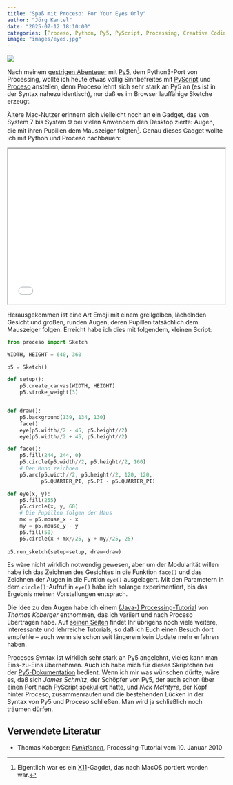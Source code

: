 ```yaml
---
title: "Spaß mit Proceso: For Your Eyes Only"
author: "Jörg Kantel"
date: "2025-07-12 18:10:00"
categories: [Proceso, Python, Py5, PyScript, Processing, Creative Coding]
image: "images/eyes.jpg"
---
```


[![](images/eyes-b.jpg)](https://www.flickr.com/photos/schockwellenreiter/54650041848/)

Nach meinem [gestrigen Abenteuer](https://kantel.github.io/posts/2025071101_pythagoras_baum_py5/) mit [Py5](http://cognitiones.kantel-chaos-team.de/programmierung/creativecoding/processing/py5.html), dem Python3-Port von Processing, wollte ich heute etwas völlig Sinnbefreites mit [PyScript](http://cognitiones.kantel-chaos-team.de/programmierung/python/pyscript.html) und [Proceso](https://proceso.cc/) anstellen, denn Proceso lehnt sich sehr stark an Py5 an (es ist in der Syntax nahezu identisch), nur daß es im Browser lauffähige Sketche erzeugt.

Ältere Mac-Nutzer erinnern sich vielleicht noch an ein Gadget, das von System&nbsp;7 bis System&nbsp;9 bei vielen Anwendern den Desktop zierte: Augen, die mit ihren Pupillen dem Mauszeiger folgten[^1]. Genau dieses Gadget wollte ich mit Python und Proceso nachbauen:

[^1]: Eigentlich war es ein [X11](https://de.wikipedia.org/wiki/X_Window_System)-Gagdet, das nach MacOS portiert worden war.

<iframe src="proceso/index.html" width="100%" height="360"></iframe>

Herausgekommen ist eine Art Emoji mit einem grellgelben, lächelnden Gesicht und großen, runden Augen, deren Pupillen tatsächlich dem Mauszeiger folgen. Erreicht habe ich dies mit folgendem, kleinen Script:

~~~python
from proceso import Sketch

WIDTH, HEIGHT = 640, 360

p5 = Sketch()

def setup():
    p5.create_canvas(WIDTH, HEIGHT)
    p5.stroke_weight(3)


def draw():
    p5.background(139, 134, 130)
    face()
    eye(p5.width//2 - 45, p5.height//2)
    eye(p5.width//2 + 45, p5.height//2)

def face():
    p5.fill(244, 244, 0)
    p5.circle(p5.width//2, p5.height//2, 160)
    # Den Mund zeichnen
    p5.arc(p5.width//2, p5.height//2, 120, 120,
           p5.QUARTER_PI, p5.PI - p5.QUARTER_PI)

def eye(x, y):
    p5.fill(255)
    p5.circle(x, y, 60)
    # Die Pupillen folgen der Maus
    mx = p5.mouse_x - x
    my = p5.mouse_y - y
    p5.fill(50)
    p5.circle(x + mx//25, y + my//25, 25)
    
p5.run_sketch(setup=setup, draw=draw)
~~~

Es wäre nicht wirklich notwendig gewesen, aber um der Modularität willen habe ich das Zeichnen des Gesichtes in die Funktion `face()` und das Zeichnen der Augen in die Funtion `eye()` ausgelagert. Mit den Parametern in dem `circle()`-Aufruf in `eye()` habe ich solange experimentiert, bis das Ergebnis meinen Vorstellungen entsprach.

Die Idee zu den Augen habe ich einem [(Java-) Processing-Tutorial](https://lernprocessing.wordpress.com/2010/01/10/funktionen/) von *Thomas Koberger* entnommen, das ich variiert und nach Proceso übertragen habe. Auf [seinen Seiten](https://lernprocessing.wordpress.com/2010/01/18/processing-links/) findet Ihr übrigens noch viele weitere, interessante und lehrreiche Tutorials, so daß ich Euch einen Besuch dort empfehle -- auch wenn sie schon seit längerem kein Update mehr erfahren haben.

Procesos Syntax ist wirklich sehr stark an Py5 angelehnt, vieles kann man Eins-zu-Eins übernehmen. Auch ich habe mich für dieses Skriptchen bei der [Py5-Dokumentation](https://py5coding.org/reference/sketch_arc.html) bedient. Wenn ich mir was wünschen dürfte, wäre es, daß sich *James Schmitz*, der Schöpfer von Py5, der auch schon über einen [Port nach PyScript spekuliert](https://kantel.github.io/posts/2024072701_py5_pyscript/) hatte, und *Nick McIntyre*, der Kopf hinter Proceso, zusammenraufen und die bestehenden Lücken in der Syntax von Py5 und Proceso schließen. Man wird ja schließlich noch träumen dürfen.

## Verwendete Literatur

- Thomas Koberger: *[Funktionen](https://lernprocessing.wordpress.com/2010/01/10/funktionen/)*, Processing-Tutorial vom 10. Januar 2010